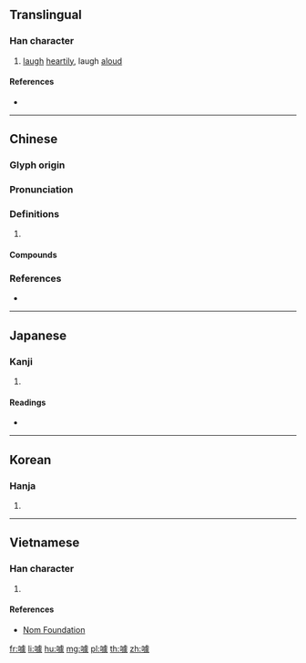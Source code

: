 {{character info/new}}
==Translingual==

===Han character===
{{Han char|rn=30|rad=口|as=13|sn=16|four=61032|canj=RYPO|ids=⿰口豦}}

# [[laugh]] [[heartily]], laugh [[aloud]]

====References====
* {{Han ref|kx=0210.310|dkj=04403|dj=0433.190|hdz=10690.010|uh=5671|ud=22129|bh=BEBB|bd=48827}}

----

==Chinese==
{{zh-forms}}

===Glyph origin===
{{Han etym}}

===Pronunciation===
{{zh-pron
|m=jué
|c=koek6,kek6,coek3
|mc=y
|oc=y
|cat=
}}

===Definitions===
{{zh-hanzi}}

# {{rfdef|zh}}

====Compounds====
{{zh-der|嗢噱|噱頭|發噱|耍噱頭}}

===References===
* {{R:yue:Hanzi}}

----

==Japanese==

===Kanji===
{{ja-kanji|grade=|rs=口13}}

# {{defn|lang=ja|sort=口13}}

====Readings====
* {{ja-readings|on=[[きゃく]] (kyaku), [[がく]] (gaku)|kun=}}

----

==Korean==

===Hanja===
{{ko-hanja|hangeul=갹|rv=gyak|mr=kyak}}

# {{defn|lang=ko|sort=口13}}

----

==Vietnamese==

===Han character===
{{vi-hantu|[[cược]]|rs=口13}}

# {{defn|lang=vi|sort=口13}}

====References====
* [http://nomfoundation.org/common/nom_details.php?codepoint=5671 Nom Foundation]

[[fr:噱]]
[[li:噱]]
[[hu:噱]]
[[mg:噱]]
[[pl:噱]]
[[th:噱]]
[[zh:噱]]